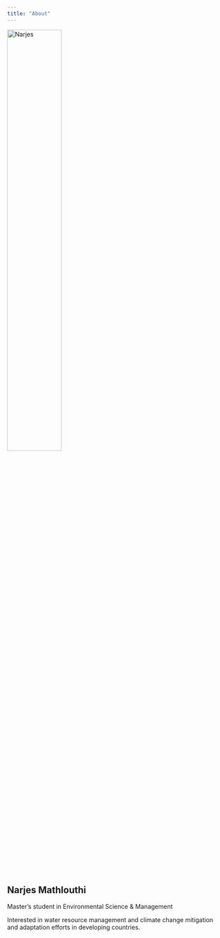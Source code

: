 ```yaml
---
title: "About"
---
```

<html>
  
<body>


<div class="card">
<img src="narjes.jpg" alt="Narjes" style="width:50%">
<div class="container">
<h2>Narjes Mathlouthi</h2>
<p class="title">Master's student in Environmental Science & Management</p>
<p>Interested in water resource management and climate change mitigation and adaptation efforts in developing countries.</p>
</div>
</div>

</body>
  
</html>

